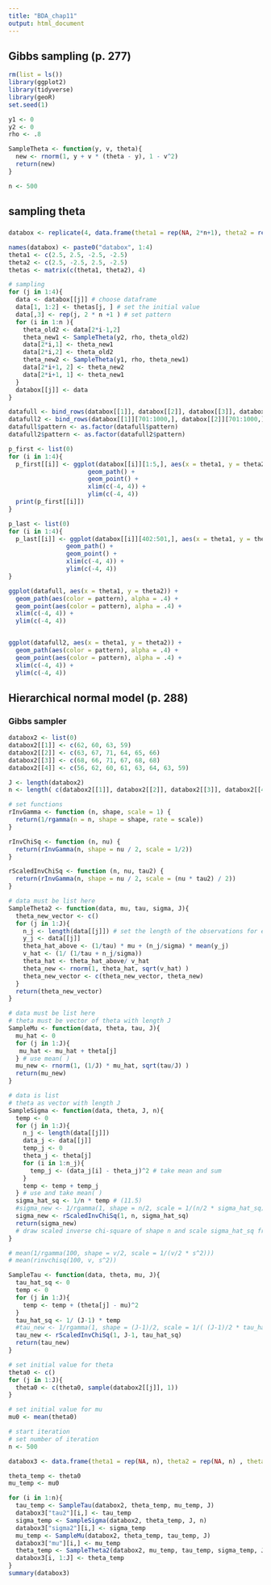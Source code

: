 ```yaml
---
title: "BDA_chap11"
output: html_document
---
```

## Gibbs sampling (p. 277)

```r
rm(list = ls())
library(ggplot2)
library(tidyverse)
library(geoR)
set.seed(1)
```



```r
y1 <- 0
y2 <- 0
rho <- .8

SampleTheta <- function(y, v, theta){
  new <- rnorm(1, y + v * (theta - y), 1 - v^2)
  return(new)
}

n <- 500
```

## sampling theta
### 
```r
databox <- replicate(4, data.frame(theta1 = rep(NA, 2*n+1), theta2 = rep(NA, 2*n+1) , pattern = rep(NA, 2*n+1)), simplify  = FALSE)

names(databox) <- paste0("databox", 1:4)
theta1 <- c(2.5, 2.5, -2.5, -2.5)
theta2 <- c(2.5, -2.5, 2.5, -2.5)
thetas <- matrix(c(theta1, theta2), 4)

# sampling
for (j in 1:4){
  data <- databox[[j]] # choose dataframe
  data[1, 1:2] <- thetas[j, ] # set the initial value
  data[,3] <- rep(j, 2 * n +1 ) # set pattern
  for (i in 1:n ){
    theta_old2 <- data[2*i-1,2]
    theta_new1 <- SampleTheta(y2, rho, theta_old2)
    data[2*i,1] <- theta_new1
    data[2*i,2] <- theta_old2
    theta_new2 <- SampleTheta(y1, rho, theta_new1)
    data[2*i+1, 2] <- theta_new2
    data[2*i+1, 1] <- theta_new1
  }
  databox[[j]] <- data
}
```

```r
datafull <- bind_rows(databox[[1]], databox[[2]], databox[[3]], databox[[4]])
datafull2 <- bind_rows(databox[[1]][701:1000,], databox[[2]][701:1000,], databox[[3]][701:1000,], databox[[4]][701:1000,])
datafull$pattern <- as.factor(datafull$pattern)
datafull2$pattern <- as.factor(datafull2$pattern)

```



```r
p_first <- list(0)
for (i in 1:4){
  p_first[[i]] <- ggplot(databox[[i]][1:5,], aes(x = theta1, y = theta2)) + 
                      geom_path() +
                      geom_point() +
                      xlim(c(-4, 4)) + 
                      ylim(c(-4, 4))
  print(p_first[[i]])
}

```

```r
p_last <- list(0)
for (i in 1:4){
  p_last[[i]] <- ggplot(databox[[i]][402:501,], aes(x = theta1, y = theta2)) + 
                geom_path() +
                geom_point() +
                xlim(c(-4, 4)) + 
                ylim(c(-4, 4))
}
```




```r
ggplot(datafull, aes(x = theta1, y = theta2)) + 
  geom_path(aes(color = pattern), alpha = .4) +
  geom_point(aes(color = pattern), alpha = .4) +
  xlim(c(-4, 4)) + 
  ylim(c(-4, 4))


ggplot(datafull2, aes(x = theta1, y = theta2)) + 
  geom_path(aes(color = pattern), alpha = .4) +
  geom_point(aes(color = pattern), alpha = .4) +
  xlim(c(-4, 4)) + 
  ylim(c(-4, 4))

```


## Hierarchical normal model (p. 288)
### Gibbs sampler
```r
databox2 <- list(0)
databox2[[1]] <- c(62, 60, 63, 59)
databox2[[2]] <- c(63, 67, 71, 64, 65, 66)
databox2[[3]] <- c(68, 66, 71, 67, 68, 68)
databox2[[4]] <- c(56, 62, 60, 61, 63, 64, 63, 59)

J <- length(databox2)
n <- length( c(databox2[[1]], databox2[[2]], databox2[[3]], databox2[[4]]))
```

```r
# set functions
rInvGamma <- function (n, shape, scale = 1) {
  return(1/rgamma(n = n, shape = shape, rate = scale))
}

rInvChiSq <- function (n, nu) {
  return(rInvGamma(n, shape = nu / 2, scale = 1/2))
}

rScaledInvChiSq <- function (n, nu, tau2) {
  return(rInvGamma(n, shape = nu / 2, scale = (nu * tau2) / 2))
}

```



```r
# data must be list here
SampleTheta2 <- function(data, mu, tau, sigma, J){
  theta_new_vector <- c()
  for (j in 1:J){
    n_j <- length(data[[j]]) # set the length of the observations for each group
    y_j <- data[[j]]
    theta_hat_above <- (1/tau) * mu + (n_j/sigma) * mean(y_j)
    v_hat <- (1/ (1/tau + n_j/sigma))
    theta_hat <- theta_hat_above/ v_hat
    theta_new <- rnorm(1, theta_hat, sqrt(v_hat) )
    theta_new_vector <- c(theta_new_vector, theta_new)
  }
  return(theta_new_vector)
}
```


```r
# data must be list here
# theta must be vector of theta with length J
SampleMu <- function(data, theta, tau, J){
  mu_hat <- 0
  for (j in 1:J){
   mu_hat <- mu_hat + theta[j]
  } # use mean( )
  mu_new <- rnorm(1, (1/J) * mu_hat, sqrt(tau/J) ) 
  return(mu_new)
}
```


```r
# data is list
# theta as vector with length J
SampleSigma <- function(data, theta, J, n){
  temp <- 0
  for (j in 1:J){
    n_j <- length(data[[j]])
    data_j <- data[[j]]
    temp_j <- 0
    theta_j <- theta[j]
    for (i in 1:n_j){
      temp_j <- (data_j[i] - theta_j)^2 # take mean and sum
    }
    temp <- temp + temp_j 
  } # use and take mean( )
  sigma_hat_sq <- 1/n * temp # (11.5)
  #sigma_new <- 1/rgamma(1, shape = n/2, scale = 1/(n/2 * sigma_hat_sq)) 
  sigma_new <- rScaledInvChiSq(1, n, sigma_hat_sq)
  return(sigma_new)
  # draw scaled inverse chi-square of shape n and scale sigma_hat_sq from inverse gamma distribution
}

# mean(1/rgamma(100, shape = v/2, scale = 1/(v/2 * s^2)))
# mean(rinvchisq(100, v, s^2))
```

```r
SampleTau <- function(data, theta, mu, J){
  tau_hat_sq <- 0
  temp <- 0
  for (j in 1:J){
    temp <- temp + (theta[j] - mu)^2
  }
  tau_hat_sq <- 1/ (J-1) * temp
  #tau_new <- 1/rgamma(1, shape = (J-1)/2, scale = 1/( (J-1)/2 * tau_hat_sq))
  tau_new <- rScaledInvChiSq(1, J-1, tau_hat_sq)
  return(tau_new)
}

```


```r
# set initial value for theta
theta0 <- c()
for (j in 1:J){
  theta0 <- c(theta0, sample(databox2[[j]], 1))
}

# set initial value for mu
mu0 <- mean(theta0)
```


```r
# start iteration 
# set number of iteration
n <- 500

databox3 <- data.frame(theta1 = rep(NA, n), theta2 = rep(NA, n) , theta3 = rep(NA, n), theta4 = rep(NA, n), mu = rep(NA, n), sigma2 = rep(NA, n), tau2 = rep(NA, n))
```


```r
theta_temp <- theta0
mu_temp <- mu0
```

```r
for (i in 1:n){
  tau_temp <- SampleTau(databox2, theta_temp, mu_temp, J)
  databox3["tau2"][i,] <- tau_temp
  sigma_temp <- SampleSigma(databox2, theta_temp, J, n)
  databox3["sigma2"][i,] <- sigma_temp
  mu_temp <- SampleMu(databox2, theta_temp, tau_temp, J)
  databox3["mu"][i,] <- mu_temp
  theta_temp <- SampleTheta2(databox2, mu_temp, tau_temp, sigma_temp, J)
  databox3[i, 1:J] <- theta_temp
}
summary(databox3)
```
